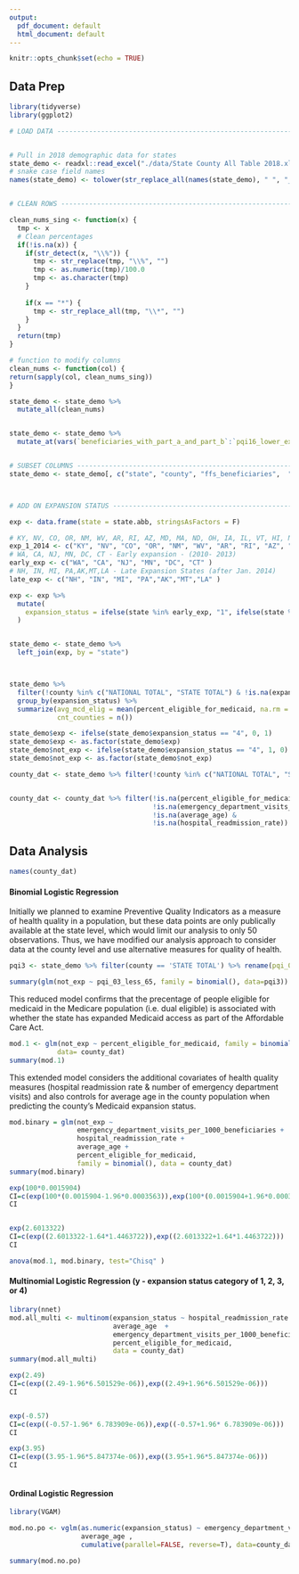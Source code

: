 ```yaml
---
output:
  pdf_document: default
  html_document: default
---
```


```r
knitr::opts_chunk$set(echo = TRUE)
```

## Data Prep

```r
library(tidyverse)
library(ggplot2)

```


```r

# LOAD DATA ---------------------------------------------------------------


# Pull in 2018 demographic data for states
state_demo <- readxl::read_excel("./data/State County All Table 2018.xlsx", sheet = "State_county 2018", skip = 1)
# snake case field names
names(state_demo) <- tolower(str_replace_all(names(state_demo), " ", "_")) 


# CLEAN ROWS --------------------------------------------------------------

clean_nums_sing <- function(x) {
  tmp <- x
  # Clean percentages 
  if(!is.na(x)) {
    if(str_detect(x, "\\%")) {
      tmp <- str_replace(tmp, "\\%", "")
      tmp <- as.numeric(tmp)/100.0
      tmp <- as.character(tmp)
    }
    
    if(x == "*") {
      tmp <- str_replace_all(tmp, "\\*", "")
    }
  }
  return(tmp)
}

# function to modify columns
clean_nums <- function(col) {
return(sapply(col, clean_nums_sing))
}

state_demo <- state_demo %>% 
  mutate_all(clean_nums)


state_demo <- state_demo %>% 
  mutate_at(vars(`beneficiaries_with_part_a_and_part_b`:`pqi16_lower_extremity_amputation_admission_rate_(age_75+)`), as.numeric)


# SUBSET COLUMNS ----------------------------------------------------------
state_demo <- state_demo[, c("state", "county", "ffs_beneficiaries",  "ma_beneficiaries" , "ma_participation_rate", "average_age" , "percent_female", "percent_male" , "percent_non-hispanic_white", "percent_african_american"  , "percent_hispanic", "percent_other/unknown", "percent_eligible_for_medicaid", "number_of_acute_hospital_readmissions" ,"hospital_readmission_rate", "emergency_department_visits", "emergency_department_visits_per_1000_beneficiaries", "%_of_beneficiaries_using_tests", "%_of_beneficiaries_using_imaging" , "%_of_beneficiaries_using_dme", "fqhc/rhc_visits_per_1000_beneficiaries", "%_of_beneficiaries_using_part_b_drugs", "pqi03_diabetes_lt_complication_admission_rate_(age_<_65)")]



# ADD ON EXPANSION STATUS -------------------------------------------------

exp <- data.frame(state = state.abb, stringsAsFactors = F)

# KY, NV, CO, OR, NM, WV, AR, RI, AZ, MD, MA, ND, OH, IA, IL, VT, HI, NY, DE - 1/2014 Expansion states
exp_1_2014 <- c("KY", "NV", "CO", "OR", "NM", "WV", "AR", "RI", "AZ", "MD", "MA", "ND", "OH", "IA", "IL", "VT", "HI", "NY", "DE") 
# WA, CA, NJ, MN, DC, CT - Early expansion - (2010- 2013)
early_exp <- c("WA", "CA", "NJ", "MN", "DC", "CT" )
# NH, IN, MI, PA,AK,MT,LA - Late Expansion States (after Jan. 2014)
late_exp <- c("NH", "IN", "MI", "PA","AK","MT","LA" )

exp <- exp %>% 
  mutate(
    expansion_status = ifelse(state %in% early_exp, "1", ifelse(state %in% exp_1_2014, "2", ifelse(state %in% late_exp, "3", "4")))
  )


state_demo <- state_demo %>% 
  left_join(exp, by = "state")




```

```r
state_demo %>% 
  filter(!county %in% c("NATIONAL TOTAL", "STATE TOTAL") & !is.na(expansion_status)) %>% 
  group_by(expansion_status) %>% 
  summarize(avg_mcd_elig = mean(percent_eligible_for_medicaid, na.rm = T),
            cnt_counties = n())

state_demo$exp <- ifelse(state_demo$expansion_status == "4", 0, 1)
state_demo$exp <- as.factor(state_demo$exp)
state_demo$not_exp <- ifelse(state_demo$expansion_status == "4", 1, 0)
state_demo$not_exp <- as.factor(state_demo$not_exp)

county_dat <- state_demo %>% filter(!county %in% c("NATIONAL TOTAL", "STATE TOTAL"))


county_dat <- county_dat %>% filter(!is.na(percent_eligible_for_medicaid) & 
                                    !is.na(emergency_department_visits_per_1000_beneficiaries) &
                                    !is.na(average_age) &
                                    !is.na(hospital_readmission_rate))

```


## Data Analysis

```r
names(county_dat)
```

#### Binomial Logistic Regression


Initially we planned to examine Preventive Quality Indicators as a measure of health quality
in a population, but these data points are only publically available at the state level, which
would limit our analysis to only 50 observations. Thus, we have modified our analysis approach to
consider data at the county level and use alternative measures for quality of health.
```r
pqi3 <- state_demo %>% filter(county == 'STATE TOTAL') %>% rename(pqi_03_less_65 = 'pqi03_diabetes_lt_complication_admission_rate_(age_<_65)')

summary(glm(not_exp ~ pqi_03_less_65, family = binomial(), data=pqi3))

```


This reduced model confirms that the precentage of people eligible for medicaid in the Medicare
population (i.e. dual eligible) is associated with whether the state has expanded 
Medicaid access as part of the Affordable Care Act. 

```r
mod.1 <- glm(not_exp ~ percent_eligible_for_medicaid, family = binomial(), 
            data= county_dat)
summary(mod.1)
```


This extended model considers the additional covariates of health quality measures
(hospital readmission rate & number of emergency department visits) and also controls for average
age in the county population when predicting the county's Medicaid expansion status.

```r
mod.binary = glm(not_exp ~ 
                 emergency_department_visits_per_1000_beneficiaries +
                 hospital_readmission_rate + 
                 average_age + 
                 percent_eligible_for_medicaid,
                 family = binomial(), data = county_dat)
summary(mod.binary)

```

```r
exp(100*0.0015904)
CI=c(exp(100*(0.0015904-1.96*0.0003563)),exp(100*(0.0015904+1.96*0.0003563)))
CI


exp(2.6013322)
CI=c(exp((2.6013322-1.64*1.4463722)),exp((2.6013322+1.64*1.4463722)))
CI


```


```r
anova(mod.1, mod.binary, test="Chisq" )

```


#### Multinomial  Logistic Regression (y - expansion status category of 1, 2, 3, or 4)
```r

library(nnet)
mod.all_multi <- multinom(expansion_status ~ hospital_readmission_rate +
                          average_age  +  
                          emergency_department_visits_per_1000_beneficiaries + 
                          percent_eligible_for_medicaid, 
                          data = county_dat)
summary(mod.all_multi)
```
```r
exp(2.49)
CI=c(exp((2.49-1.96*6.501529e-06)),exp((2.49+1.96*6.501529e-06)))
CI


exp(-0.57)
CI=c(exp((-0.57-1.96* 6.783909e-06)),exp((-0.57+1.96* 6.783909e-06)))
CI

exp(3.95)
CI=c(exp((3.95-1.96*5.847374e-06)),exp((3.95+1.96*5.847374e-06)))
CI



```


#### Ordinal Logistic Regression

```r
library(VGAM)

mod.no.po <- vglm(as.numeric(expansion_status) ~ emergency_department_visits_per_1000_beneficiaries +
                  average_age ,
                  cumulative(parallel=FALSE, reverse=T), data=county_dat)

summary(mod.no.po)

```


